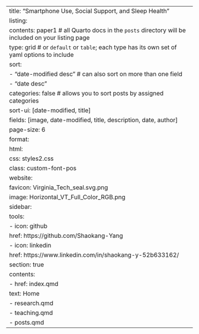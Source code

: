 ---
title: "Smartphone Use, Social Support, and Sleep Health"
listing: 
  contents: paper1 # all Quarto docs in the `posts` directory will be included on your listing page
  type: grid # or `default` or `table`; each type has its own set of yaml options to include
  sort: 
      - "date-modified desc" # can also sort on more than one field
      - "date desc"
  categories: false # allows you to sort posts by assigned categories
  sort-ui: [date-modified, title]
  fields: [image, date-modified, title, description, date, author]
  page-size: 6
format:
  html:
    css: styles2.css
class: custom-font-pos
website:
  favicon: Virginia_Tech_seal.svg.png
  image: Horizontal_VT_Full_Color_RGB.png
  sidebar:
    tools:
      - icon: github
        href: https://github.com/Shaokang-Yang
      - icon: linkedin
        href: https://www.linkedin.com/in/shaokang-y-52b633162/
    section: true
    contents:
      - href: index.qmd
        text: Home
      - research.qmd
      - teaching.qmd
      - posts.qmd
---